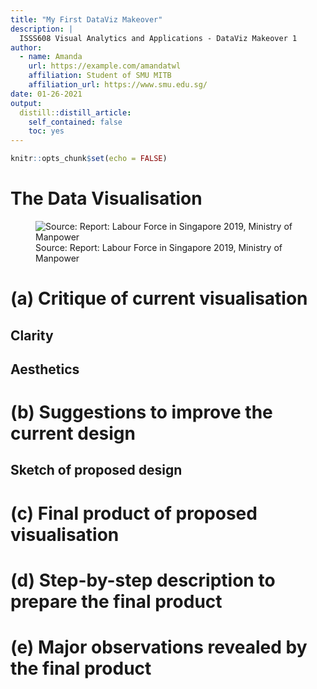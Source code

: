 ```yaml
---
title: "My First DataViz Makeover"
description: |
  ISSS608 Visual Analytics and Applications - DataViz Makeover 1
author:
  - name: Amanda
    url: https://example.com/amandatwl
    affiliation: Student of SMU MITB
    affiliation_url: https://www.smu.edu.sg/
date: 01-26-2021
output:
  distill::distill_article:
    self_contained: false
    toc: yes
---
```



```r
knitr::opts_chunk$set(echo = FALSE)
```

# The Data Visualisation
![Source: Report: Labour Force in Singapore 2019, Ministry of Manpower](C:/Users/amand/Documents/SMU MITB/ISSS608 Visual Analytics/Blog/_posts/2021-01-06-dataviz-makeover-1/data/The_Data_Visualisation.jpg)

# (a) Critique of current visualisation

## Clarity



## Aesthetics


# (b) Suggestions to improve the current design

## Sketch of proposed design

# (c) Final product of proposed visualisation

# (d) Step-by-step description to prepare the final product

# (e) Major observations revealed by the final product


